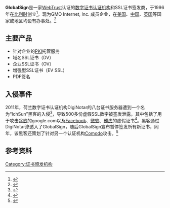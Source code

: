 {{noteTA|G1=IT}}
{{Infobox_Company
| company_name = GlobalSign
| logo = 
| company_type = [[私有企业|私有企业]]
| traded_as = 
| company_slogan = Identity for Everything
| foundation = {{Start date|1996}}
| location = {{JPN}}[[东京都|东京都]][[涩谷区|涩谷区]]櫻丘町26-1 蔚蓝大厦10层
| key_people = 
| num_employees =
| industry = [[计算机安全|计算机安全]]、[[网络安全|网络安全]]
| services = [[数字证书认证机构|CA认证]]、[[SSL|SSL]][[数字证书|数字证书]]签发商、[[PKI|PKI]]服务
| revenue = 
| net_income = 
| parent = GMO Internet, Inc.
| homepage = [https://www.globalsign.com www.globalsign.com]
}}
'''GlobalSign'''是一家[[WebTrust|WebTrust]]认证的[[数字证书认证机构|数字证书认证机构]]和SSL证书签发商，于1996年在[[比利时|比利时]]创立<ref name="gs1996">{{Cite web|url=http://globalsign.net/company/index.cfm|title=GlobalSign digital certificate and PKI solutions|last=|first=|date=2001-02-05|website=|publisher=|archive-url=https://web.archive.org/web/20010205010600/http://globalsign.net/company/index.cfm|archive-date=2001-02-05|access-date=2016-10-23|dead-url=yes}}</ref>。现为GMO Internet, Inc. 成员企业，在[[美国|美国]]、[[中国|中国]]、[[英国|英国]]等国家或地区均设有办事处。<ref name="cnabout">{{cite web|title=关于我们 - GlobalSign 中国|url=https://cn.globalsign.com/company/about_Globalsign_comSummary.html|accessdate=2016-10-23|archive-url=https://web.archive.org/web/20161228085650/http://cn.globalsign.com/company/about_Globalsign_comSummary.html|archive-date=2016-12-28|dead-url=yes}}</ref>

== 主要产品 ==
*针对企业的[[PKI|PKI]]托管服务
*域名SSL证书（DV）
*企业SSL证书（OV）
*增强型SSL证书（EV SSL）
*PDF签名

== 入侵事件 ==
2011年，荷兰数字证书认证机构DigiNotar的八台证书服务器遭到一个名为“IchSun”黑客的入侵<ref>{{cite news|title=荷兰DigiNotar服务器全部遭黑客渗透|url=http://www.solidot.org/story?sid=32058|accessdate=2016-10-23|agency=Solidot|date=2012-11-01|archive-date=2020-12-07|archive-url=https://web.archive.org/web/20201207161309/https://www.solidot.org/story?sid=32058|dead-url=no}}</ref>，导致500多份虚假SSL数字被签发泄露，其中包括了用于攻击[[谷歌|谷歌]]的google.com以及[[Facebook|Facebook]]、[[微软|微软]]、[[雅虎|雅虎]]的虚假证书<ref>{{cite news|title=假憑證事件：駭客宣稱已入侵多家憑證機構|url=http://www.ithome.com.tw/node/69595|accessdate=2016-10-23|date=2011-09-07|archive-date=2017-05-18|archive-url=https://web.archive.org/web/20170518104900/http://www.ithome.com.tw/node/69595|dead-url=no}}</ref>。黑客通过DigiNotar渗透入了GlobalSign，随后GlobalSign宣布暂停签发所有新证书，同年，该黑客还策划了针对另一个认证机构[[科摩多集团|Comodo]]攻击。<ref name="2011hacker">{{cite news|title=GlobalSign因黑客入侵暂停颁发数字认证|url=http://tech.sina.com.cn/i/2011-09-08/10116039761.shtml|accessdate=2016-10-23|agency=新浪网|date=2011-09-08|archive-date=2016-10-23|archive-url=https://web.archive.org/web/20161023203121/http://tech.sina.com.cn/i/2011-09-08/10116039761.shtml|dead-url=no}}</ref>

== 参考资料 ==
{{reflist|2}}

[[Category:证书颁发机构|Category:证书颁发机构]]